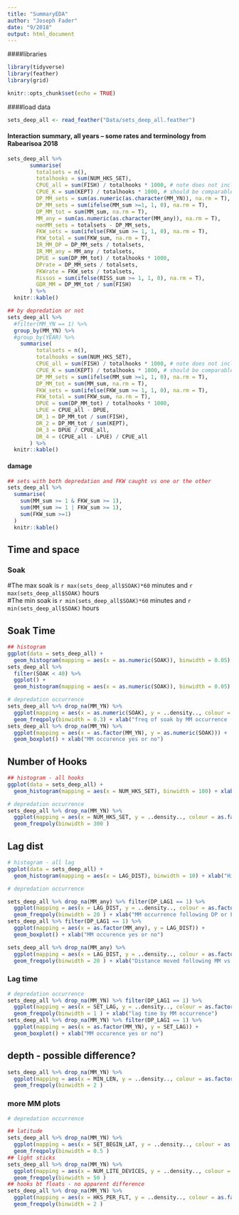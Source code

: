 ```yaml
---
title: "SummaryEDA"
author: "Joseph Fader"
date: "9/2018"
output: html_document
---
```


####libraries
```r
library(tidyverse)
library(feather)
library(grid)
``` 

```r
knitr::opts_chunk$set(echo = TRUE)
```

####load data
```r
sets_deep_all <- read_feather("Data/sets_deep_all.feather")
```

#### Interaction summary, all years -- some rates and terminology from Rabearisoa 2018
```r

sets_deep_all %>%
       summarise(
         totalsets = n(),
         totalhooks = sum(NUM_HKS_SET),
         CPUE_all = sum(FISH) / totalhooks * 1000, # note does not include any sharks
         CPUE_K = sum(KEPT) / totalhooks * 1000, # should be comparable to LPUE below?
         DP_MM_sets = sum(as.numeric(as.character(MM_YN)), na.rm = T),
         DP_MM_sets = sum(ifelse(MM_sum >=1, 1, 0), na.rm = T),
         DP_MM_tot = sum(MM_sum, na.rm = T),
         MM_any = sum(as.numeric(as.character(MM_any)), na.rm = T),
         nonMM_sets = totalsets - DP_MM_sets,
         FKW_sets = sum(ifelse(FKW_sum >= 1, 1, 0), na.rm = T),
         FKW_total = sum(FKW_sum, na.rm = T),
         IR_MM_DP = DP_MM_sets / totalsets,
         IR_MM_any = MM_any / totalsets,
         DPUE = sum(DP_MM_tot) / totalhooks * 1000,
         DPrate = DP_MM_sets / totalsets,
         FKWrate = FKW_sets / totalsets,
         Rissos = sum(ifelse(RISS_sum >= 1, 1, 0), na.rm = T),
         GDR_MM = DP_MM_tot / sum(FISH)
       ) %>%
  knitr::kable()

## by depredation or not
sets_deep_all %>%
  #filter(MM_YN == 1) %>% 
  group_by(MM_YN) %>%
  #group_by(YEAR) %>%
    summarise(
         totalsets = n(),
         totalhooks = sum(NUM_HKS_SET),
         CPUE_all = sum(FISH) / totalhooks * 1000, # note does not include any sharks
         CPUE_K = sum(KEPT) / totalhooks * 1000, # should be comparable to LPUE below?
         DP_MM_sets = sum(ifelse(MM_sum >=1, 1, 0), na.rm = T),
         DP_MM_tot = sum(MM_sum, na.rm = T),
         FKW_sets = sum(ifelse(FKW_sum >= 1, 1, 0), na.rm = T),
         FKW_total = sum(FKW_sum, na.rm = T),
         DPUE = sum(DP_MM_tot) / totalhooks * 1000,
         LPUE = CPUE_all - DPUE,
         DR_1 = DP_MM_tot / sum(FISH),
         DR_2 = DP_MM_tot / sum(KEPT),
         DR_3 = DPUE / CPUE_all,
         DR_4 = (CPUE_all - LPUE) / CPUE_all
       ) %>%
  knitr::kable()
```

#### damage
```r

## sets with both depredation and FKW caught vs one or the other
sets_deep_all %>% 
  summarise(
    sum(MM_sum >= 1 & FKW_sum >= 1),
    sum(MM_sum >= 1 | FKW_sum >= 1),
    sum(FKW_sum >=1)
  )
  knitr::kable()

```

## Time and space

### Soak
#The max soak is `r max(sets_deep_all$SOAK)*60` minutes and `r max(sets_deep_all$SOAK)` hours  
#The min soak is `r min(sets_deep_all$SOAK)*60` minutes and `r min(sets_deep_all$SOAK)` hours

## Soak Time
```r

## histogram
ggplot(data = sets_deep_all) +
  geom_histogram(mapping = aes(x = as.numeric(SOAK)), binwidth = 0.05) + xlab("Histo soak all areas (hours)")
sets_deep_all %>% 
  filter(SOAK < 40) %>% 
  ggplot() +
  geom_histogram(mapping = aes(x = as.numeric(SOAK)), binwidth = 0.05) + xlab("Histo soak all areas (hours)")

# depredation occurrence
sets_deep_all %>% drop_na(MM_YN) %>%
  ggplot(mapping = aes(x = as.numeric(SOAK), y = ..density.., colour = as.factor(MM_YN))) +
  geom_freqpoly(binwidth = 0.3) + xlab("freq of soak by MM occurrence (hours)")
sets_deep_all %>% drop_na(MM_YN) %>% 
  ggplot(mapping = aes(x = as.factor(MM_YN), y = as.numeric(SOAK))) +
  geom_boxplot() + xlab("MM occurence yes or no")
```

## Number of Hooks
```r

## histogram - all hooks
ggplot(data = sets_deep_all) +
  geom_histogram(mapping = aes(x = NUM_HKS_SET), binwidth = 100) + xlab("Histo all hooks")

# depredation occurrence
sets_deep_all %>% drop_na(MM_YN) %>%
  ggplot(mapping = aes(x = NUM_HKS_SET, y = ..density.., colour = as.factor(MM_YN))) +
  geom_freqpoly(binwidth = 300 )

```


## Lag dist
```r

# histogram - all lag
ggplot(data = sets_deep_all) +
  geom_histogram(mapping = aes(x = LAG_DIST), binwidth = 10) + xlab("Histo all hooks")

# depredation occurrence

sets_deep_all %>% drop_na(MM_any) %>% filter(DP_LAG1 == 1) %>%
  ggplot(mapping = aes(x = LAG_DIST, y = ..density.., colour = as.factor(MM_any))) +
  geom_freqpoly(binwidth = 20 ) + xlab("MM occurrence following DP or FKW by distance")
sets_deep_all %>% filter(DP_LAG1 == 1) %>%
  ggplot(mapping = aes(x = as.factor(MM_any), y = LAG_DIST)) +
  geom_boxplot() + xlab("MM occurence yes or no")

sets_deep_all %>% drop_na(MM_any) %>%
  ggplot(mapping = aes(x = LAG_DIST, y = ..density.., colour = as.factor(DP_LAG1))) +
  geom_freqpoly(binwidth = 20 ) + xlab("Distance moved following MM vs nonMM set")
```




### Lag time
```r
# depredation occurrence
sets_deep_all %>% drop_na(MM_YN) %>% filter(DP_LAG1 == 1) %>%
  ggplot(mapping = aes(x = SET_LAG, y = ..density.., colour = as.factor(MM_YN))) +
  geom_freqpoly(binwidth = 1 ) + xlab("lag time by MM occurrence")
sets_deep_all %>% drop_na(MM_YN) %>% filter(DP_LAG1 == 1) %>%
  ggplot(mapping = aes(x = as.factor(MM_YN), y = SET_LAG)) +
  geom_boxplot() + xlab("MM occurence yes or no")

```



## depth - possible difference?
```r
sets_deep_all %>% drop_na(MM_YN) %>%
  ggplot(mapping = aes(x = MIN_LEN, y = ..density.., colour = as.factor(MM_YN))) +
  geom_freqpoly(binwidth = 2 )

```


### more MM plots
```r
# depredation occurrence

## latitude
sets_deep_all %>% drop_na(MM_YN) %>% 
  ggplot(mapping = aes(x = SET_BEGIN_LAT, y = ..density.., colour = as.factor(MM_YN))) +
  geom_freqpoly(binwidth = 0.5 )
## light sticks
sets_deep_all %>% drop_na(MM_YN) %>% 
  ggplot(mapping = aes(x = NUM_LITE_DEVICES, y = ..density.., colour = as.factor(MM_YN))) +
  geom_freqpoly(binwidth = 50 )
## hooks bt floats - no apparent difference
sets_deep_all %>% drop_na(MM_YN) %>% 
  ggplot(mapping = aes(x = HKS_PER_FLT, y = ..density.., colour = as.factor(MM_YN))) +
  geom_freqpoly(binwidth = 2 )

```



